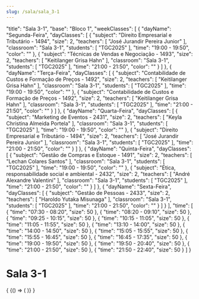 ```yaml
---
slug: /sala/sala_3-1
---
```


  "title": "Sala 3-1",
  "base": "Bloco 1",
  "weekClasses": [
    {
      "dayName": "Segunda-Feira",
      "dayClasses": [
        {
          "subject": "Direito Empresarial e Tributário - 1494",
          "size": 2,
          "teachers": [
            "José Jurandir Pereira Junior"
          ],
          "classroom": "Sala 3-1",
          "students": [
            "TGC2025"
          ],
          "time": "19:00 - 19:50",
          "color": ""
        },
        {
          "subject": "Técnicas de Vendas e Negociação - 1493",
          "size": 2,
          "teachers": [
            "Keitilanger Grisa Hahn"
          ],
          "classroom": "Sala 3-1",
          "students": [
            "TGC2025"
          ],
          "time": "21:00 - 21:50",
          "color": ""
        }
      ]
    },
    {
      "dayName": "Terça-Feira",
      "dayClasses": [
        {
          "subject": "Contabilidade de Custos e Formação de Preços - 1492",
          "size": 2,
          "teachers": [
            "Keitilanger Grisa Hahn"
          ],
          "classroom": "Sala 3-1",
          "students": [
            "TGC2025"
          ],
          "time": "19:00 - 19:50",
          "color": ""
        },
        {
          "subject": "Contabilidade de Custos e Formação de Preços - 1492",
          "size": 2,
          "teachers": [
            "Keitilanger Grisa Hahn"
          ],
          "classroom": "Sala 3-1",
          "students": [
            "TGC2025"
          ],
          "time": "21:00 - 21:50",
          "color": ""
        }
      ]
    },
    {
      "dayName": "Quarta-Feira",
      "dayClasses": [
        {
          "subject": "Marketing de Eventos - 2431",
          "size": 2,
          "teachers": [
            "Keyla Christina Almeida Portela"
          ],
          "classroom": "Sala 3-1",
          "students": [
            "TGC2025"
          ],
          "time": "19:00 - 19:50",
          "color": ""
        },
        {
          "subject": "Direito Empresarial e Tributário - 1494",
          "size": 2,
          "teachers": [
            "José Jurandir Pereira Junior"
          ],
          "classroom": "Sala 3-1",
          "students": [
            "TGC2025"
          ],
          "time": "21:00 - 21:50",
          "color": ""
        }
      ]
    },
    {
      "dayName": "Quinta-Feira",
      "dayClasses": [
        {
          "subject": "Gestão de Compras e Estoque - 1491",
          "size": 2,
          "teachers": [
            "Lechan Colares Santos"
          ],
          "classroom": "Sala 3-1",
          "students": [
            "TGC2025"
          ],
          "time": "19:00 - 19:50",
          "color": ""
        },
        {
          "subject": "Ética, responsabilidade social e ambiental - 2432",
          "size": 2,
          "teachers": [
            "André Alexandre Valentini"
          ],
          "classroom": "Sala 3-1",
          "students": [
            "TGC2025"
          ],
          "time": "21:00 - 21:50",
          "color": ""
        }
      ]
    },
    {
      "dayName": "Sexta-Feira",
      "dayClasses": [
        {
          "subject": "Gestão de Pessoas - 2433",
          "size": 2,
          "teachers": [
            "Haroldo Yutaka Misunaga"
          ],
          "classroom": "Sala 3-1",
          "students": [
            "TGC2025"
          ],
          "time": "21:00 - 21:50",
          "color": ""
        }
      ]
    }
  ],
  "time": [
    {
      "time": "07:30 - 08:20",
      "size": 50
    },
    {
      "time": "08:20 - 09:10",
      "size": 50
    },
    {
      "time": "09:25 - 10:15",
      "size": 50
    },
    {
      "time": "10:15 - 11:05",
      "size": 50
    },
    {
      "time": "11:05 - 11:55",
      "size": 50
    },
    {
      "time": "13:10 - 14:00",
      "size": 50
    },
    {
      "time": "14:00 - 14:50",
      "size": 50
    },
    {
      "time": "15:05 - 15:55",
      "size": 50
    },
    {
      "time": "15:55 - 16:45",
      "size": 50
    },
    {
      "time": "16:45 - 17:35",
      "size": 50
    },
    {
      "time": "19:00 - 19:50",
      "size": 50
    },
    {
      "time": "19:50 - 20:40",
      "size": 50
    },
    {
      "time": "21:00 - 21:50",
      "size": 50
    },
    {
      "time": "21:50 - 22:40",
      "size": 50
    }
  ]
}

# Sala 3-1

<div>
  {
    <BrowserOnly>
      {() => (
        <Grid
          title={data.title}
          weekClasses={data.weekClasses}
          time={data.time}
        />
      )}
    </BrowserOnly>
  }
</div>
